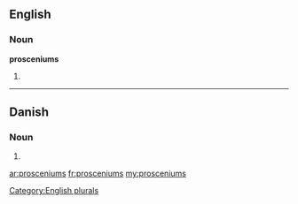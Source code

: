 ==English==

===Noun===
'''prosceniums'''

# {{plural of|[[proscenium]]}}

[[Category:English plurals]]

----

==Danish==

===Noun===
{{infl|da|noun form|g=c}}

# {{form of|genitive singular indefinite|proscenium|lang=da}}

[[ar:prosceniums]]
[[fr:prosceniums]]
[[my:prosceniums]]